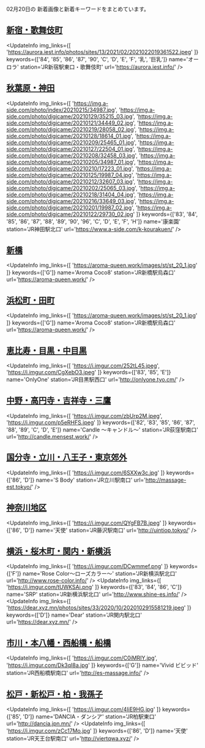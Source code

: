 

02月20日の
新着画像と新着キーワードをまとめています。

<DmmAffiliateIns />

## [新宿・歌舞伎町](/busty/0010)
<UpdateInfo
    img_links={[
    'https://aurora.iest.info/photos/sites/13/2021/02/2021022019361522.jpeg'
    ]}
    keywords={['84', '85', '86', '87', '90', 'C', 'D', 'E', 'F', '乳', '巨乳']}
    name='オーロラ'
    station='JR新宿駅東口・歌舞伎町'
    url='https://aurora.iest.info/'
/>
<DmmAffiliateIns />

## [秋葉原・神田](/busty/0080)
<UpdateInfo
    img_links={[
    'https://img.a-side.com/photo/index/20210215/34987.jpg',
    'https://img.a-side.com/photo/digicame/20210129/35215_03.jpg',
    'https://img.a-side.com/photo/digicame/20210121/34449_02.jpg',
    'https://img.a-side.com/photo/digicame/20210219/28058_02.jpg',
    'https://img.a-side.com/photo/digicame/20210128/18614_01.jpg',
    'https://img.a-side.com/photo/digicame/20210209/25465_01.jpg',
    'https://img.a-side.com/photo/digicame/20210127/22504_01.jpg',
    'https://img.a-side.com/photo/digicame/20210208/32458_03.jpg',
    'https://img.a-side.com/photo/digicame/20210205/34987_01.jpg',
    'https://img.a-side.com/photo/digicame/20210210/17223_01.jpg',
    'https://img.a-side.com/photo/digicame/20210125/19987_04.jpg',
    'https://img.a-side.com/photo/digicame/20210212/32607_03.jpg',
    'https://img.a-side.com/photo/digicame/20210202/25065_03.jpg',
    'https://img.a-side.com/photo/digicame/20210218/31404_04.jpg',
    'https://img.a-side.com/photo/digicame/20210216/33649_03.jpg',
    'https://img.a-side.com/photo/digicame/20210201/19987_02.jpg',
    'https://img.a-side.com/photo/digicame/20210122/29730_02.jpg'
    ]}
    keywords={['83', '84', '85', '86', '87', '88', '89', '90', '96', 'C', 'D', 'E', 'F', 'H']}
    name='康楽園'
    station='JR神田駅北口'
    url='https://www.a-side.com/k-kourakuen/'
/>
<DmmAffiliateIns />

## [新橋](/busty/0100)
<UpdateInfo
    img_links={[
    'https://aroma-queen.work/images/st/st_20_1.jpg'
    ]}
    keywords={['G']}
    name='Aroma Coco8'
    station='JR新橋駅烏森口'
    url='https://aroma-queen.work/'
/>
<DmmAffiliateIns />

## [浜松町・田町](/busty/0110)
<UpdateInfo
    img_links={[
    'https://aroma-queen.work/images/st/st_20_1.jpg'
    ]}
    keywords={['G']}
    name='Aroma Coco8'
    station='JR新橋駅烏森口'
    url='https://aroma-queen.work/'
/>
<DmmAffiliateIns />

## [恵比寿・目黒・中目黒](/busty/0130)
<UpdateInfo
    img_links={[
    'https://i.imgur.com/252tL45.jpeg',
    'https://i.imgur.com/CgXebO3.jpeg'
    ]}
    keywords={['83', '85', 'E']}
    name='OnlyOne'
    station='JR目黒駅西口'
    url='http://onlyone.tyo.cm/'
/>
<DmmAffiliateIns />

## [中野・高円寺・吉祥寺・三鷹](/busty/0180)
<UpdateInfo
    img_links={[
    'https://i.imgur.com/zbUrp2M.jpeg',
    'https://i.imgur.com/p5eRHFS.jpeg'
    ]}
    keywords={['82', '83', '85', '86', '87', '88', '89', 'C', 'D', 'E']}
    name='Candle ～キャンドル～'
    station='JR荻窪駅南口'
    url='http://candle.mensest.work/'
/>
<DmmAffiliateIns />

## [国分寺・立川・八王子・東京郊外](/busty/0200)
<UpdateInfo
    img_links={[
    'https://i.imgur.com/6SXXw3c.jpg'
    ]}
    keywords={['86', 'D']}
    name='S Body'
    station='JR立川駅南口'
    url='http://massage-est.tokyo/'
/>
<DmmAffiliateIns />

## [神奈川地区](/busty/0300)
<UpdateInfo
    img_links={[
    'https://i.imgur.com/QYgFB7B.jpeg'
    ]}
    keywords={['86', 'D']}
    name='天使'
    station='JR藤沢駅南口'
    url='http://uintiop.tokyo/'
/>
<DmmAffiliateIns />

## [横浜・桜木町・関内・新横浜](/busty/0310)
<UpdateInfo
    img_links={[
    'https://i.imgur.com/DCwmmef.png'
    ]}
    keywords={['F']}
    name='Rose Color～ローズカラー～'
    station='JR新横浜駅北口'
    url='http://www.rose-color.info/'
/>
<UpdateInfo
    img_links={[
    'https://i.imgur.com/tUWKSAi.png'
    ]}
    keywords={['83', '84', '86', 'C']}
    name='SRP'
    station='JR新横浜駅北口'
    url='http://www.shine-es.info/'
/>
<UpdateInfo
    img_links={[
    'https://dear.xyz.mn/photos/sites/33/2020/10/2020102915581219.jpeg'
    ]}
    keywords={['D']}
    name='Dear'
    station='JR関内駅北口'
    url='https://dear.xyz.mn/'
/>
<DmmAffiliateIns />

## [市川・本八幡・西船橋・船橋](/busty/0510)
<UpdateInfo
    img_links={[
    'https://i.imgur.com/C0iMRIY.jpg',
    'https://i.imgur.com/Dk3qI8a.jpg'
    ]}
    keywords={['G']}
    name='Vivid ビビッド'
    station='JR西船橋駅南口'
    url='http://es-massage.info/'
/>
<DmmAffiliateIns />

## [松戸・新松戸・柏・我孫子](/busty/0520)
<UpdateInfo
    img_links={[
    'https://i.imgur.com/4IiE9HG.jpg'
    ]}
    keywords={['85', 'D']}
    name='DANCIA・ダンシア'
    station='JR柏駅東口'
    url='http://dancia.jpn.mn/'
/>
<UpdateInfo
    img_links={[
    'https://i.imgur.com/zCc17Mo.jpg'
    ]}
    keywords={['86', 'D']}
    name='天使'
    station='JR天王台駅南口'
    url='http://viertqwa.xyz/'
/>
<DmmAffiliateIns />

<DmmAffiliateScript />

